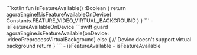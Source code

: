 <PlatformWrapper platform="android">
    ```kotlin
    fun isFeatureAvailable() :Boolean {
        return agoraEngine!!.isFeatureAvailableOnDevice(
            Constants.FEATURE_VIDEO_VIRTUAL_BACKGROUND
        )
    }    
    ```
    - <Link to="{{global.API_REF_ANDROID_ROOT}}/class_irtcengine.html#api_irtcengine_isfeatureavailableondevice">isFeatureAvailableOnDevice</Link>
</PlatformWrapper>
<PlatformWrapper platform={["ios","macos"]}>
    ```swift
    guard agoraEngine.isFeatureAvailable(onDevice: .videoPreprocessVirtualBackground) else {
        // Device doesn't support virtual background
        return
    }
    ```

<PlatformWrapper platform="ios">
    - <Link target="_blank" to="{{Global.API_REF_IOS_ROOT_RTC_ENGINE_KIT}}/isfeatureavailable(ondevice:)">isFeatureAvailable</Link>
</PlatformWrapper>
<PlatformWrapper platform="macos">
    - <Link target="_blank" to="{{Global.API_REF_MACOS_ROOT_RTC_ENGINE_KIT}}/isfeatureavailable(ondevice:)">isFeatureAvailable</Link>
</PlatformWrapper>

</PlatformWrapper>